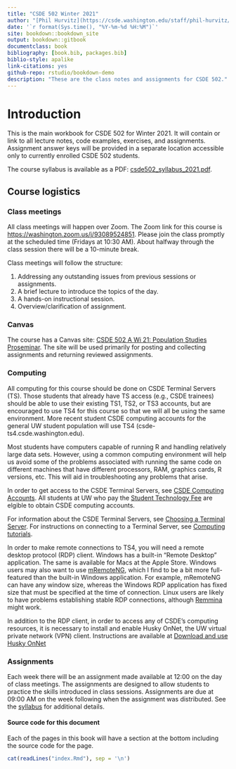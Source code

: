 ```yaml
--- 
title: "CSDE 502 Winter 2021"
author: "[Phil Hurvitz](https://csde.washington.edu/staff/phil-hurvitz/)"
date: '`r format(Sys.time(), "%Y-%m-%d %H:%M")`'
site: bookdown::bookdown_site
output: bookdown::gitbook
documentclass: book
bibliography: [book.bib, packages.bib]
biblio-style: apalike
link-citations: yes
github-repo: rstudio/bookdown-demo
description: "These are the class notes and assignments for CSDE 502."
---
```


# Introduction {-}

This is the main workbook for CSDE 502 for Winter 2021. It will contain or link to all lecture notes, code examples, exercises, and assignments. Assignment answer keys will be provided in a separate location accessible only to currently enrolled CSDE 502 students.

The course syllabus is available as a PDF: [csde502_syllabus_2021.pdf](csde502_syllabus_2021.pdf).

## Course logistics {-}
### Class meetings {-}
All class meetings will happen over Zoom. The Zoom link for this course is [https://washington.zoom.us/j/93089524851](https://washington.zoom.us/j/93089524851). Please join the class promptly at the scheduled time (Fridays at 10:30 AM). About halfway through the class session there will be a 10-minute break.

Class meetings will follow the structure:

1. Addressing any outstanding issues from previous sessions or assignments. 
1. A brief lecture to introduce the topics of the day.
1. A hands-on instructional session.
1. Overview/clarification of assignment.

### Canvas {-}
The course has a Canvas site: [CSDE 502 A Wi 21: Population Studies Proseminar](https://canvas.uw.edu/courses/1434040). The site will be used primarily for posting and collecting assignments and returning reviewed assignments.

### Computing {-}
All computing for this course should be done on CSDE Terminal Servers (TS). Those students that already have TS access (e.g., CSDE trainees) should be able to use their existing TS1, TS2, or TS3 accounts, but are encouraged to use TS4 for this course so that we will all be using the same environment. More recent student CSDE computing accounts for the general UW student population will use TS4 (csde-ts4.csde.washington.edu).

Most students have computers capable of running R and handling relatively large data sets. However, using a common computing environment will help us avoid some of the problems associated with running the same code on different machines that have different processors, RAM, graphics cards, R versions, etc. This will aid in troubleshooting any problems that arise.

In order to get access to the CSDE Terminal Servers, see [CSDE Computing Accounts](https://csde.washington.edu/computing/accounts/). All students at UW who pay the [Student Technology Fee](https://uwstf.org/) are elgible to obtain CSDE computing accounts.

For information about the CSDE Terminal Servers, see [Choosing a Terminal  Server](https://csde.washington.edu/computing/resources/#TerminalServerChoosing). For instructions on connecting to a Terminal Server, see [Computing tutorials](https://csde.washington.edu/computing/tutorials/).

In order to make remote connections to TS4, you will need a remote desktop protocol (RDP) client. Windows has a built-in "Remote Desktop" application. The same is available for Macs at the Apple Store. Windows users may also want to use [mRemoteNG](https://mremoteng.org/), which I find to be a bit more full-featured than the built-in Windows application. For example, mRemoteNG can have any window size, whereas the Windows RDP application has fixed size that must be specified at the time of connection. Linux users are likely to have problems establishing stable RDP connections, although [Remmina](https://sourceforge.net/projects/remmina/) might work.

In addition to the RDP client, in order to access any of CSDE's computing resources, it is necessary to install and enable Husky OnNet, the UW virtual private network (VPN) client. Instructions are available at [Download and use Husky OnNet](https://itconnect.uw.edu/connect/uw-networks/about-husky-onnet/use-husky-onnet/)

### Assignments {-}
Each week there will be an assignment made available at 12:00 on the day of class meetings. The assignments are designed to allow students to practice the skills introduced in class sessions. Assignments are due at 09:00 AM on the week following when the assignment was distributed. See the [syllabus](csde502_syllabus_2021.pdf) for additional details.

<h4>Source code for this document</h4>
Each of the pages in this book will have a section at the bottom including the source code for the page.
```r
cat(readLines("index.Rmd"), sep = '\n')
```
